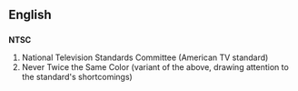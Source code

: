 ==English==

==={{Abbreviation}}===
'''NTSC'''
# National Television Standards Committee (American TV standard)
# Never Twice the Same Color (variant of the above, drawing attention to the standard's shortcomings)